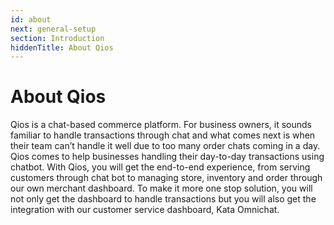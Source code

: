```yaml
---
id: about
next: general-setup
section: Introduction
hiddenTitle: About Qios
---
```


<ImageWrapper>
  <NextImage
    src="/assets/images/products/qios/image0.webp"
    alt="Qios Illustration"
    naturalWidth={2106}
    naturalHeight={1278}
  />
</ImageWrapper>

# About Qios

Qios is a chat-based commerce platform. For business owners, it sounds familiar to handle transactions through chat and what comes next is when their team can’t handle it well due to too many order chats coming in a day. Qios comes to help businesses handling their day-to-day transactions using chatbot. With Qios, you will get the end-to-end experience, from serving customers through chat bot to managing store, inventory and order through our own merchant dashboard. To make it more one stop solution, you will not only get the dashboard to handle transactions but you will also get the integration with our customer service dashboard, Kata Omnichat.
